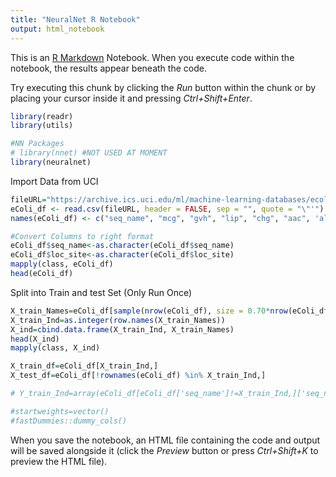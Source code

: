 ---
title: "NeuralNet R Notebook"
output: html_notebook
---

This is an [R Markdown](http://rmarkdown.rstudio.com) Notebook. When you execute code within the notebook, the results appear beneath the code. 

Try executing this chunk by clicking the *Run* button within the chunk or by placing your cursor inside it and pressing *Ctrl+Shift+Enter*. 

```{r Import Libraries/Dependencies}
library(readr)
library(utils)

#NN Packages
# library(nnet) #NOT USED AT MOMENT
library(neuralnet)
```

Import Data from UCI
```{r Neural_Network}
fileURL="https://archive.ics.uci.edu/ml/machine-learning-databases/ecoli/ecoli.data"
eColi_df <- read.csv(fileURL, header = FALSE, sep = "", quote = "\"'")
names(eColi_df) <- c("seq_name", "mcg", "gvh", "lip", "chg", "aac", 'alm1', 'alm2', 'loc_site')

#Convert Columns to right format
eColi_df$seq_name<-as.character(eColi_df$seq_name)
eColi_df$loc_site<-as.character(eColi_df$loc_site)
mapply(class, eColi_df)
head(eColi_df)
```

Split into Train and test Set (Only Run Once)
```{r}
X_train_Names=eColi_df[sample(nrow(eColi_df), size = 0.70*nrow(eColi_df)),]['seq_name']
X_train_Ind=as.integer(row.names(X_train_Names))
X_ind=cbind.data.frame(X_train_Ind, X_train_Names)
head(X_ind)
mapply(class, X_ind)

X_train_df=eColi_df[X_train_Ind,]
X_test_df=eColi_df[!rownames(eColi_df) %in% X_train_Ind,]

# Y_train_Ind=array(eColi_df[eColi_df['seq_name']!=X_train_Ind,]['seq_name']$seq_name)
```

```{r neural_net}
#startweights=vector()
#fastDummies::dummy_cols()
```


When you save the notebook, an HTML file containing the code and output will be saved alongside it (click the *Preview* button or press *Ctrl+Shift+K* to preview the HTML file).
